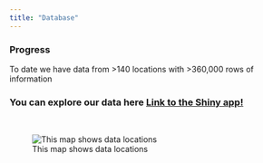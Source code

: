 ```yaml
---
title: "Database"
---
```


<!-- Start Writing Below in Markdown -->


### Progress
 
  To date we have data from >140 locations with >360,000 rows of information
  
### You can explore our data here [**Link to the Shiny app!**](https://cosima.nceas.ucsb.edu/lter-som/)

<br>
  
![This map shows data locations](images/LocationMap.png)

